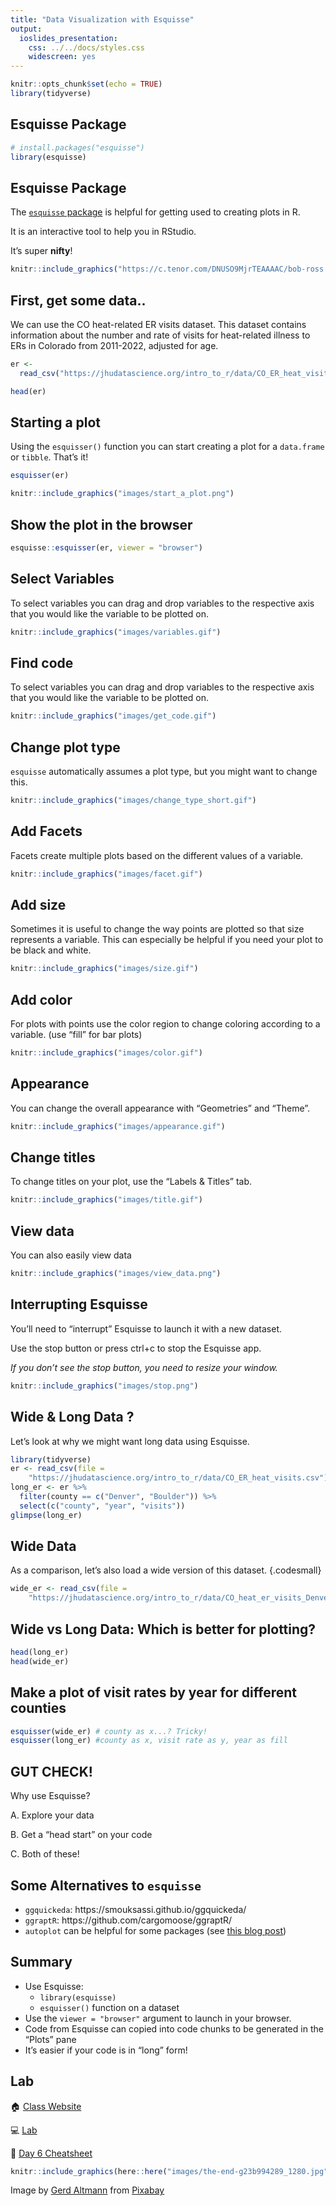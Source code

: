 ```yaml
---
title: "Data Visualization with Esquisse"
output:
  ioslides_presentation:
    css: ../../docs/styles.css
    widescreen: yes
---
```



```r
knitr::opts_chunk$set(echo = TRUE)
library(tidyverse)
```

## Esquisse Package

```r
# install.packages("esquisse")
library(esquisse)
```

## Esquisse Package

The [`esquisse` package](https://cran.r-project.org/web/packages/esquisse/vignettes/get-started.html) is helpful for getting used to creating plots in R.

It is an interactive tool to help you in RStudio.

It's super **nifty**!
```r
knitr::include_graphics("https://c.tenor.com/DNUSO9MjrTEAAAAC/bob-ross.gif")
```

## First, get some data..  {.codesmall}

We can use the CO heat-related ER visits dataset. This dataset contains information about the number and rate of visits for heat-related illness to ERs in Colorado from 2011-2022, adjusted for age.

```r
er <-
  read_csv("https://jhudatascience.org/intro_to_r/data/CO_ER_heat_visits.csv")

head(er)
```

## Starting a plot

Using the `esquisser()` function you can start creating a plot for a `data.frame` or `tibble`. That's it!

```r
esquisser(er)
```

```r
knitr::include_graphics("images/start_a_plot.png")
```

## Show the plot in the browser

```r
esquisse::esquisser(er, viewer = "browser")
```

## Select Variables

To select variables you can drag and drop variables to the respective axis that you would like the variable to be plotted on.

```r
knitr::include_graphics("images/variables.gif")
```

## Find code

To select variables you can drag and drop variables to the respective axis that you would like the variable to be plotted on.

```r
knitr::include_graphics("images/get_code.gif")
```

## Change plot type

`esquisse` automatically assumes a plot type, but you might want to change this.

```r
knitr::include_graphics("images/change_type_short.gif")
```

## Add Facets

Facets create multiple plots based on the different values of a variable.

```r
knitr::include_graphics("images/facet.gif")
```

## Add size

Sometimes it is useful to change the way points are plotted so that size represents a variable. This can especially be helpful if you need your plot to be black and white.

```r
knitr::include_graphics("images/size.gif")
```

## Add color

For plots with points use the color region to change coloring according to a variable.
(use "fill" for bar plots)

```r
knitr::include_graphics("images/color.gif")
```

## Appearance

You can change the overall appearance with "Geometries" and "Theme".

```r
knitr::include_graphics("images/appearance.gif")
```

## Change titles

To change titles on your plot, use the "Labels & Titles" tab.

```r
knitr::include_graphics("images/title.gif")
```

## View data

You can also easily view data

```r
knitr::include_graphics("images/view_data.png")
```

## Interrupting Esquisse

You'll need to "interrupt" Esquisse to launch it with a new dataset.

Use the stop button or press ctrl+c to stop the Esquisse app.

_If you don't see the stop button, you need to resize your window._

```r
knitr::include_graphics("images/stop.png")
```

## Wide & Long Data ? {.codesmall}

Let's look at why we might want long data using Esquisse.

```r
library(tidyverse)
er <- read_csv(file =
    "https://jhudatascience.org/intro_to_r/data/CO_ER_heat_visits.csv")
long_er <- er %>% 
  filter(county == c("Denver", "Boulder")) %>% 
  select(c("county", "year", "visits"))
glimpse(long_er)
```

## Wide Data

As a comparison, let's also load a wide version of this dataset.  {.codesmall}

```r

wide_er <- read_csv(file =
    "https://jhudatascience.org/intro_to_r/data/CO_heat_er_visits_DenverBoulder_wide.csv")
```

## Wide vs Long Data: Which is better for plotting?

```r
head(long_er)
head(wide_er)
```

## Make a plot of visit rates by year for different counties

```r
esquisser(wide_er) # county as x...? Tricky!
esquisser(long_er) #county as x, visit rate as y, year as fill
```

## GUT CHECK!

Why use Esquisse?

A. Explore your data

B. Get a "head start" on your code

C. Both of these!

## Some Alternatives to `esquisse`

* `ggquickeda`: https://smouksassi.github.io/ggquickeda/
* `ggraptR`: https://github.com/cargomoose/ggraptR/
* `autoplot` can be helpful for some packages (see [this blog post](http://www.sthda.com/english/wiki/ggfortify-extension-to-ggplot2-to-handle-some-popular-packages-r-software-and-data-visualization))

## Summary

* Use Esquisse:  
    * `library(esquisse)`  
    * `esquisser()` function on a dataset  
* Use the `viewer = "browser"` argument to launch in your browser.
* Code from Esquisse can copied into code chunks to be generated in the "Plots" pane
* It's easier if your code is in "long" form!

## Lab

🏠 [Class Website](https://jhudatascience.org/intro_to_r/)

💻 [Lab](https://jhudatascience.org/intro_to_r/modules/Esquisse_Data_Visualization/lab/Esquisse_Data_Visualization_Lab.Rmd)

📃 [Day 6 Cheatsheet](https://jhudatascience.org/intro_to_r/modules/cheatsheets/Day-6.pdf)

```r
knitr::include_graphics(here::here("images/the-end-g23b994289_1280.jpg"))
```

Image by <a href="https://pixabay.com/users/geralt-9301/?utm_source=link-attribution&amp;utm_medium=referral&amp;utm_campaign=image&amp;utm_content=812226">Gerd Altmann</a> from <a href="https://pixabay.com//?utm_source=link-attribution&amp;utm_medium=referral&amp;utm_campaign=image&amp;utm_content=812226">Pixabay</a>





